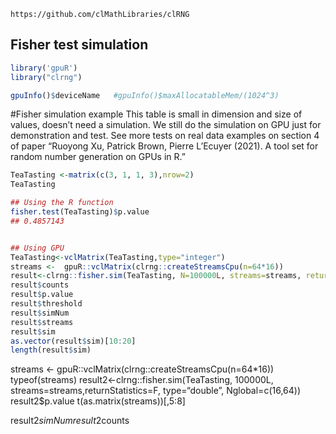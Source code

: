 <!--
%\VignetteEngine{knitr::knitr}
%\VignetteIndexEntry{Fisher test simulation}
-->

`https://github.com/clMathLibraries/clRNG`


## Fisher test simulation
```r
library('gpuR')
library("clrng")
```

```r
gpuInfo()$deviceName   #gpuInfo()$maxAllocatableMem/(1024^3)
```


#Fisher simulation example
This table is small in dimension and size of values, doesn't need a simulation. We still do the simulation on GPU just for demonstration and test.
See more tests on real data examples on section 4 of paper "Ruoyong Xu, Patrick Brown, Pierre L’Ecuyer (2021). A tool set for random number generation on GPUs in R."
```r
TeaTasting <-matrix(c(3, 1, 1, 3),nrow=2)
TeaTasting

## Using the R function 
fisher.test(TeaTasting)$p.value
## 0.4857143


## Using GPU
TeaTasting<-vclMatrix(TeaTasting,type="integer")
streams <-  gpuR::vclMatrix(clrng::createStreamsCpu(n=64*16))
result<-clrng::fisher.sim(TeaTasting, N=100000L, streams=streams, returnStatistics=TRUE, type="double", Nglobal=c(16,64))
result$counts
result$p.value
result$threshold
result$simNum
result$streams
result$sim
as.vector(result$sim)[10:20]
length(result$sim)
```



streams <-  gpuR::vclMatrix(clrng::createStreamsCpu(n=64*16))
typeof(streams)
result2<-clrng::fisher.sim(TeaTasting, 100000L, streams=streams,returnStatistics=F, type="double", Nglobal=c(16,64))
result2$p.value
t(as.matrix(streams))[,5:8]

result2$simNum
result2$counts









